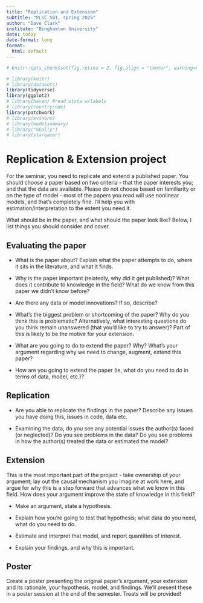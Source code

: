 ```yaml
---
title: "Replication and Extension"
subtitle: "PLSC 501, spring 2025"
author: "Dave Clark"
institute: "Binghamton University"
date: today
date-format: long
format: 
  html: default
---
```


```r

# knitr::opts_chunk$set(fig.retina = 2, fig.align = "center", warning=FALSE, error=FALSE, message=FALSE) 

# library(knitr)
# library(datasets)
library(tidyverse)
library(ggplot2)
# library(haven) #read stata w/labels
# library(countrycode)
library(patchwork)
# library(mvtnorm)
# library(modelsummary)
# library("GGally")
# library(stargazer)

```

# Replication & Extension project 

For the seminar, you need to replicate and extend a published paper. You should choose a paper based on two criteria - that the paper interests you; and that the data are available. Please do not choose based on familiarity or on the type of model - most of the papers you read will use nonlinear models, and that's completely fine. I'll help you with estimation/interpretation to the extent you need it.  

What should be in the paper, and what should the paper look like? Below, I list things you should consider and cover.

## Evaluating the paper

  - What is the paper about? Explain what the paper attempts to do, where it sits in the literature, and what it finds.
  
  - Why is the paper important (relatedly, why did it get published)? What does it contribute to knowledge in the field? What do we know from this paper we didn't know before? 
  
  - Are there any data or model innovations? If so, describe? 
 
  - What's the biggest problem or shortcoming of the paper? Why do you think this is problematic? Alternatively, what interesting questions do you think remain unanswered (that you'd like to try to answer)? Part of this is likely to be the motive for your extension.
 
  - What are you going to do to extend the paper? Why? What's your argument regarding why we need to change, augment, extend this paper? 
  
  - How are you going to extend the paper (ie, what do you need to do in terms of data, model, etc.)? 


## Replication

  -  Are you able to replicate the findings in the paper? Describe any issues you have doing this, issues in code, data etc.
 
  - Examining the data, do you see any potential issues the author(s) faced (or neglected)? Do you see problems in the data? Do you see problems in how the author(s) treated the data or estimated the model?


## Extension

This is the most important part of the project - take ownership of your argument; lay out the causal mechanism you imagine at work here, and argue for why this is a step forward that advances what we know in this field. How does your argument improve the state of knowledge in this field? 

  -  Make an argument, state a hypothesis.
 
  - Explain how you're going to test that hypothesis; what data do you need, what do you need to do.
  
  -  Estimate and interpret that model, and report quantities of interest. 
 
  - Explain your findings, and why this is important.


## Poster

  Create a poster presenting the original paper's argument, your extension and its rationale, your hypothesis, model, and findings. We'll present these in a poster session at the end of the semester. Treats will be provided! 





